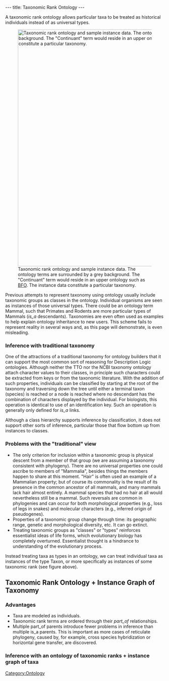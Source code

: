 ---
title: Taxonomic Rank Ontology
---

A taxonomic rank ontology allows particular taxa to be treated as historical individuals instead of as universal types.

[[Image:TaxonomicRankDiagram.png|750px|thumb|Taxonomic rank ontology and sample instance data.  The ontology terms are surrounded by a grey background.  The "Continuant" term would reside in an upper ontology such as [http://www.ifomis.org/bfo BFO].  The instance data constitute a particular taxonomy.]]

Previous attempts to represent taxonomy using ontology usually include taxonomic groups as classes in the ontology.  Individual organisms are seen as instances of those universal types.  There could be an ontology term Mammal, such that Primates and Rodents are more particular types of Mammals (''is_a'' descendants).  Taxonomies are even often used as examples to help explain ontology inheritance to new users.  This scheme fails to represent reality in several ways and, as this page will demonstrate, is even misleading.


===Inference with traditional taxonomy===
One of the attractions of a traditional taxonomy for ontology builders that it can support the most common sort of reasoning for Description Logic ontologies.  Although neither the TTO nor the NCBI taxonomy ontology attach character values to their classes, in principle such characters could be extracted from keys or from the taxonomic literature.  With the addition of such properties, individuals can be classified by starting at the root of the taxonomy and traversing down the tree until either a terminal taxon (species) is reached or a node is reached where no descendant has the combination of characters displayed by the individual.  For biologists, this operation is identical to use of an identification key.  Such an operation is generally only defined for ''is_a'' links.

Although a class hierarchy supports inference by classification, it does not support other sorts of inference, particular those that flow bottom up from instances to classes.

===Problems with the "traditional" view===
* The only criterion for inclusion within a taxonomic group is physical descent from a member of that group (we are assuming a taxonomy consistent with phylogeny).  There are no universal properties one could ascribe to members of "Mammalia", besides things the members happen to share at this moment.  "Hair" is often used an example of a Mammalian property; but of course its commonality is the result of its presence in the common ancestor of all mammals, and many mammals lack hair almost entirely.  A mammal species that had no hair at all would nevertheless still be a mammal. Such reversals are common in phylogenies and can occur for both morphological properties (e.g., loss of legs in snakes) and molecular characters (e.g., inferred origin of pseudogenes).
* Properties of a taxonomic group change through time: its geographic range, genetic and morphological diversity, etc.  It can go extinct.
* Treating taxonomic groups as "classes" or "types" reinforces essentialist ideas of life forms, which evolutionary biology has completely overturned.  Essentialist thought is a hindrance to understanding of the evolutionary process.

Instead treating taxa as types in an ontology, we can treat individual taxa as instances of the type Taxon, or more specifically as instances of some taxonomic rank (see figure above).

==Taxonomic Rank Ontology + Instance Graph of Taxonomy==


===Advantages===
* Taxa are modeled as individuals.
* Taxonomic rank terms are ordered through their ''part_of'' relationships.
* Multiple part_of parents introduce fewer problems in inference than multiple is_a parents.  This is important as more cases of reticulate phylogeny, caused by, for example, cross species hybridization or horizontal gene transfer, are discovered.

===Inference with an ontology of taxonomic ranks + instance graph of taxa===

[[Category:Ontology]]